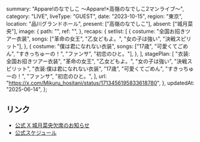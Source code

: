   summary: "Appare!のなでしこ 〜Appare!×高嶺のなでしこ2マンライブ〜",
  category: "LIVE",
  liveType: "GUEST",
  date: "2023-10-15",
  region: "東京",
  location: "品川グランドホール",
  present: ["高嶺のなでしこ"],
  absent: ["城月菜央"],
  image: {
    path: "",
    ref: "",
  },
  recaps: {
    setlist: [
      {
        costume: "全国お招きツアー衣装",
        songs: ["革命の女王", "乙女どもよ。", "女の子は強い", "決戦スピリット"],
      },
      {
        costume: "僕は君になれない衣装",
        songs: ["17歳", "可愛くてごめん", "すきっちゅーの！", "ファンサ", "初恋のひと。"],
      },
    ],
    stagePlan: [
      "衣装:全国お招きツアー衣装",
      "革命の女王",
      "乙女どもよ。",
      "女の子は強い",
      "決戦スピリット",
      "衣装:僕は君になれない衣装",
      "17歳",
      "可愛くてごめん",
      "すきっちゅーの！",
      "ファンサ",
      "初恋のひと。",
    ],
    url: "https://x.com/Mikuru_hositani/status/1713456195833618780",
  },
  updatedAt: "2025-06-14",
};

## リンク

- [公式 X 城月菜央欠席のお知らせ](https://x.com/takanenofficial/status/1713383008286495061)
- [公式スケジュール](https://takanenonadeshiko.jp/?p=1387)
